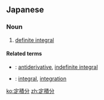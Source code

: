 ==Japanese==
{{ja-kanjitab|てい|せき|ぶん|yomi=on}}

===Noun===
{{ja-noun|ていせきぶん}}

# {{lb|ja|calculus|sort=ていせきぶん}} [[definite integral]]

====Related terms====
* {{ja-r|不定積分|ふてい-せきぶん}}: [[antiderivative]], [[indefinite integral]]
* {{ja-r|積分|せきぶん}}: [[integral]], [[integration]]

[[ko:定積分]]
[[zh:定積分]]